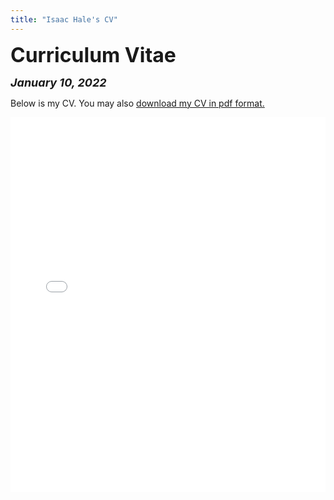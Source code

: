 ```yaml
---
title: "Isaac Hale's CV"
---
```


<head>

<!-- Global site tag (gtag.js) - Google Analytics -->
<script async src="https://www.googletagmanager.com/gtag/js?id=UA-140699540-1"></script>
<script>
  window.dataLayer = window.dataLayer || [];
  function gtag(){dataLayer.push(arguments);}
  gtag('js', new Date());

  gtag('config', 'UA-140699540-1');
</script>
</head>


<font size="+3"><b>Curriculum Vitae</b></font>

<font size="+1"><b><i>January 10, 2022</b></i></font>

<html>
Below is my CV. You may also <a href="files/Isaac Hale CV 1-10-22.pdf">download my CV in pdf format.</a>

<embed src="files/Isaac Hale CV 1-10-22.pdf" type="application/pdf" width="100%" height="600px" />
</body>
</html>
